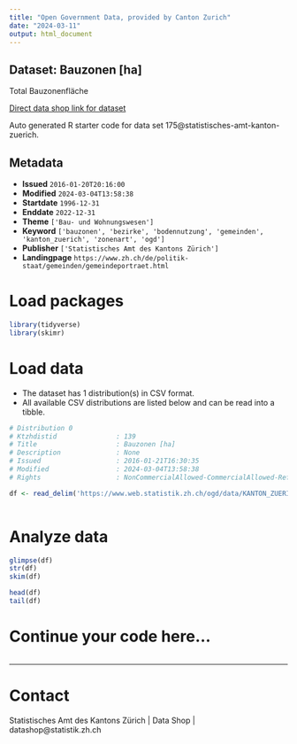 ```yaml
---
title: "Open Government Data, provided by Canton Zurich"
date: "2024-03-11"
output: html_document
---
```


## Dataset: Bauzonen [ha]

Total Bauzonenfläche

[Direct data shop link for dataset](https://www.zh.ch/de/politik-staat/statistik-daten/datenkatalog.html#/datasets/175@statistisches-amt-kanton-zuerich)

Auto generated R starter code for data set 175@statistisches-amt-kanton-zuerich.

## Metadata

- **Issued** `2016-01-20T20:16:00`
- **Modified** `2024-03-04T13:58:38`
- **Startdate** `1996-12-31`
- **Enddate** `2022-12-31`
- **Theme** `['Bau- und Wohnungswesen']`
- **Keyword** `['bauzonen', 'bezirke', 'bodennutzung', 'gemeinden', 'kanton_zuerich', 'zonenart', 'ogd']`
- **Publisher** `['Statistisches Amt des Kantons Zürich']`
- **Landingpage** `https://www.zh.ch/de/politik-staat/gemeinden/gemeindeportraet.html`


# Load packages

```r

library(tidyverse)
library(skimr)

```

# Load data

-   The dataset has 1 distribution(s) in CSV format.
-   All available CSV distributions are listed below and can be read into a tibble.

```r

# Distribution 0
# Ktzhdistid               : 139
# Title                    : Bauzonen [ha]
# Description              : None
# Issued                   : 2016-01-21T16:30:35
# Modified                 : 2024-03-04T13:58:38
# Rights                   : NonCommercialAllowed-CommercialAllowed-ReferenceRequired

df <- read_delim('https://www.web.statistik.zh.ch/ogd/data/KANTON_ZUERICH_47.csv')



```

# Analyze data

```r

glimpse(df)
str(df)
skim(df)

head(df)
tail(df)

```

# Continue your code here...

```r

```

------------------------------------------------------------------------

# Contact

Statistisches Amt des Kantons Zürich | Data Shop | datashop@statistik.zh.ch
